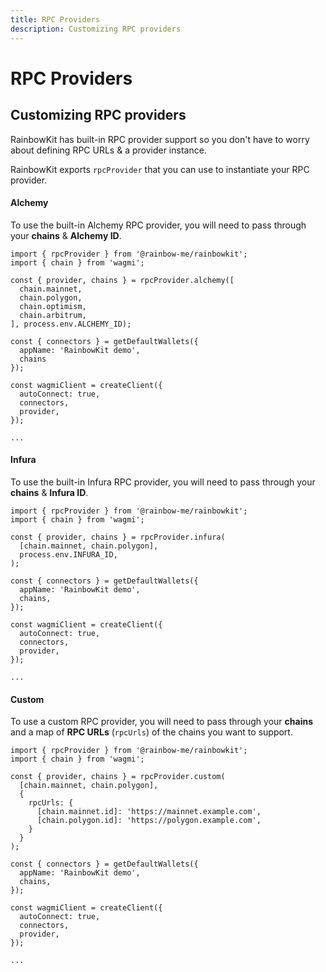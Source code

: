 ```yaml
---
title: RPC Providers
description: Customizing RPC providers
---
```


# RPC Providers

## Customizing RPC providers

RainbowKit has built-in RPC provider support so you don't have to worry about defining RPC URLs & a provider instance.

RainbowKit exports `rpcProvider` that you can use to instantiate your RPC provider.

#### Alchemy

To use the built-in Alchemy RPC provider, you will need to pass through your **chains** & **Alchemy ID**.

```tsx line=1,4-9,13,21
import { rpcProvider } from '@rainbow-me/rainbowkit';
import { chain } from 'wagmi';

const { provider, chains } = rpcProvider.alchemy([
  chain.mainnet,
  chain.polygon,
  chain.optimism,
  chain.arbitrum,
], process.env.ALCHEMY_ID);

const { connectors } = getDefaultWallets({
  appName: 'RainbowKit demo',
  chains
});

const wagmiClient = createClient({
  autoConnect: true,
  connectors,
  provider,
});

...
```

#### Infura

To use the built-in Infura RPC provider, you will need to pass through your **chains** & **Infura ID**.

```tsx line=1,6-9,14,22
import { rpcProvider } from '@rainbow-me/rainbowkit';
import { chain } from 'wagmi';

const { provider, chains } = rpcProvider.infura(
  [chain.mainnet, chain.polygon],
  process.env.INFURA_ID,
);

const { connectors } = getDefaultWallets({
  appName: 'RainbowKit demo',
  chains,
});

const wagmiClient = createClient({
  autoConnect: true,
  connectors,
  provider,
});

...
```

#### Custom

To use a custom RPC provider, you will need to pass through your **chains** and a map of **RPC URLs** (`rpcUrls`) of the chains you want to support.

```tsx line=1,9-17,22,30
import { rpcProvider } from '@rainbow-me/rainbowkit';
import { chain } from 'wagmi';

const { provider, chains } = rpcProvider.custom(
  [chain.mainnet, chain.polygon],
  {
    rpcUrls: {
      [chain.mainnet.id]: 'https://mainnet.example.com',
      [chain.polygon.id]: 'https://polygon.example.com',
    }
  }
);

const { connectors } = getDefaultWallets({
  appName: 'RainbowKit demo',
  chains,
});

const wagmiClient = createClient({
  autoConnect: true,
  connectors,
  provider,
});

...
```
